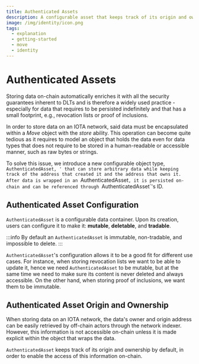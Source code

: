 ```yaml
---
title: Authenticated Assets
description: A configurable asset that keeps track of its origin and owner.
image: /img/identity/icon.png
tags:
  - explanation
  - getting-started
  - move
  - identity
---
```


# Authenticated Assets

Storing data on-chain automatically enriches it with all the security guarantees inherent to DLTs and is therefore
a widely used practice - especially for data that requires to be persisted indefinitely and that has a small footprint,
e.g., revocation lists or proof of inclusions.

In order to store data on an IOTA network, said data must be encapsulated within a _Move_ object with the _store_ ability.
This operation can become quite tedious as it requires to model an object that holds the data even for data types that does not 
require to be stored in a human-readable or accessible manner, such as raw bytes or strings.

To solve this issue, we introduce a new configurable object type, `AuthenticatedAsset, ' that can store arbitrary
data while keeping track of the address that created it and the address that owns it. After data is wrapped in an
`AuthenticatedAsset`, it is persisted on-chain and can be referenced through `AuthenticatedAsset`'s ID.

## Authenticated Asset Configuration

`AuthenticatedAsset` is a configurable data container. Upon its creation, users can configure it to make it: **mutable**,
**deletable**, and **tradable**.

:::info
By default an `AuthenticatedAsset` is immutable, non-tradable, and impossible to delete.
:::

`AuthenticatedAsset`'s configuration allows it to be a good fit for different use cases. For instance, when storing revocation
lists we want to be able to update it, hence we need `AuthenticatedAsset` to be mutable, but at the same time we need to make
sure its content is never deleted and always accessible. 
On the other hand, when storing proof of inclusions, we want them to be immutable.

## Authenticated Asset Origin and Ownership

When storing data on an IOTA network, the data's owner and origin address can be easily
retrieved by off-chain actors through the network indexer. However, this information is not accessible on-chain unless it is
made explicit within the object that wraps the data. 

`AuthenticatedAsset` keeps track of its origin and ownership by default, in order to enable the access of this information
on-chain.
